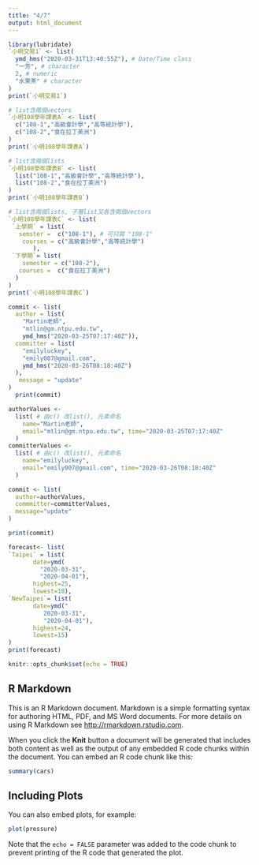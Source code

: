 ```yaml
---
title: "4/7"
output: html_document
---
```

```r
library(lubridate)
`小明交易1` <- list(
  ymd_hms("2020-03-31T13:40:55Z"), # Date/Time class
  "一芳", # character
  2, # numeric
  "水果茶" # character
)
print(`小明交易1`)
```
```r
# list含兩個vectors
`小明108學年課表A` <- list(
  c("108-1","高級會計學","高等統計學"),
  c("108-2","食在拉丁美洲")
)
print(`小明108學年課表A`)
```
```r
# list含兩個lists
`小明108學年課表B` <- list(
  list("108-1","高級會計學","高等統計學"),
  list("108-2","食在拉丁美洲")
)
print(`小明108學年課表B`)
```
```r
# list含兩個lists, 子層list又各含兩個vectors
`小明108學年課表C` <- list(
 `上學期` = list(
   semster =  c("108-1"), # 可只寫 "108-1"
    courses = c("高級會計學","高等統計學")
       ),
 `下學期`= list(
    semester = c("108-2"),
   courses =  c("食在拉丁美洲")
  )
)
print(`小明108學年課表C`)
```
```r
commit <- list(
  author = list(
    "Martin老師",
    "mtlin@gm.ntpu.edu.tw",
    ymd_hms("2020-03-25T07:17:40Z")),
  committer = list(
    "emilyluckey",
    "emily007@gmail.com",
    ymd_hms("2020-03-26T08:18:40Z")
  ),
   message = "update"
)
  print(commit)

```
```r
authorValues <- 
  list( # 由c() 改list(), 元素命名
    name="Martin老師", 
    email="mtlin@gm.ntpu.edu.tw", time="2020-03-25T07:17:40Z"
  )
committerValues <- 
  list( # 由c() 改list(), 元素命名
    name="emilyluckey", 
    email="emily007@gmail.com", time="2020-03-26T08:18:40Z"
  )

commit <- list(
  author=authorValues,
  commmitter=committerValues,
  message="update"
)

print(commit)
```
```r
forecast<- list(
`Taipei` = list(
       date=ymd(
         "2020-03-31",
         "2020-04-01"),
       highest=25,
       lowest=18),
`NewTaipei`= list(
       date=ymd("
          2020-03-31",
          "2020-04-01"),
       highest=24,
       lowest=15)
)
print(forecast)
```

```r
knitr::opts_chunk$set(echo = TRUE)
```

## R Markdown

This is an R Markdown document. Markdown is a simple formatting syntax for authoring HTML, PDF, and MS Word documents. For more details on using R Markdown see <http://rmarkdown.rstudio.com>.

When you click the **Knit** button a document will be generated that includes both content as well as the output of any embedded R code chunks within the document. You can embed an R code chunk like this:

```r
summary(cars)
```

## Including Plots

You can also embed plots, for example:

```r
plot(pressure)
```

Note that the `echo = FALSE` parameter was added to the code chunk to prevent printing of the R code that generated the plot.
